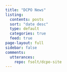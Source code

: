 ```yaml
---
title: "DCPO News"
listing:
  contents: posts
  sort: "date desc"
  type: default
  categories: true
  feed: true
page-layout: full
sidebar: false
comments:
  utterances:
    repo: fsolt/dcpo-site
---
```



